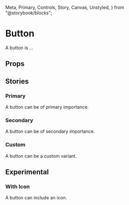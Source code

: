   Meta,
  Primary,
  Controls,
  Story,
  Canvas,
  Unstyled,
} from "@storybook/blocks";

<Meta of={ButtonStories} />

<Unstyled>

# Button

A button is ...

<Primary />

## Props

<Controls />

## Stories

### Primary

A button can be of primary importance.

<Canvas of={ButtonStories.Primary} />

### Secondary

A button can be of secondary importance.

<Canvas of={ButtonStories.Secondary} />

### Custom

A button can be a custom variant.

<Canvas of={ButtonStories.Custom} />

## Experimental

### With Icon

A button can include an icon.

<Canvas of={ButtonStories.WithExperimentalIcon} />

</Unstyled>
